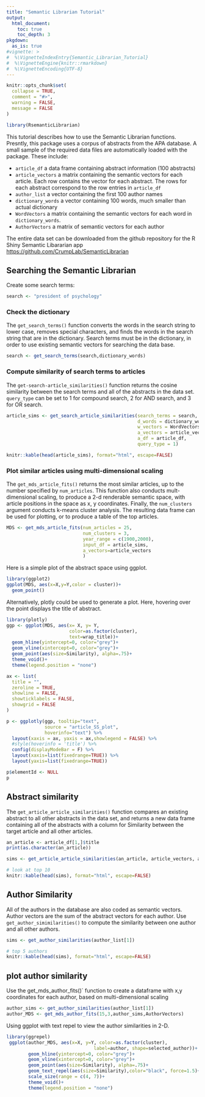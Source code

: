 ```yaml
---
title: "Semantic Librarian Tutorial"
output: 
  html_document:
    toc: true
    toc_depth: 3
pkgdown:
  as_is: true
#vignette: >
#  %\VignetteIndexEntry{Semantic_Librarian_Tutorial}
#  %\VignetteEngine{knitr::rmarkdown}
#  %\VignetteEncoding{UTF-8}
---
```


```r
knitr::opts_chunk$set(
  collapse = TRUE,
  comment = "#>",
  warning = FALSE,
  message = FALSE
)
```

```r
library(RsemanticLibrarian)
```

This tutorial describes how to use the Semantic Librarian functions. Presntly, this package uses a corpus of abstracts from the APA database. A small sample of the required data files are automatically loaded with the package. These include:

- `article_df` a data frame containing abstract information (100 abstracts)
- `article_vectors` a matrix containing the semantic vectors for each article. Each row contains the vector for each abstract. The rows for each abstract correspond to the row entries in `article_df`
- `author_list` a vector containing the first 100 author names
- `dictionary_words` a vector containing 100 words, much smaller than actual dictionary
- `WordVectors` a matrix containing the semantic vectors for each word in `dictionary_words`.
- `AuthorVectors` a matrix of semantic vectors for each author

The entire data set can be downloaded from the github repository for the R Shiny Semantic Libararian app [https://github.com/CrumpLab/SemanticLibrarian](https://github.com/CrumpLab/SemanticLibrarian)

## Searching the Semantic Librarian

Create some search terms:

```r
search <- "president of psychology"
```

### Check the dictionary

The `get_search_terms()` function converts the words in the search string to lower case, removes special characters, and finds the words in the search string that are in the dictionary. Search terms must be in the dictionary, in order to use existing semantic vectors for searching the data base.

```r
search <- get_search_terms(search,dictionary_words)
```

### Compute similarity of search terms to articles

The `get-search-article_similarities()` function returns the cosine similarity between the search terms and all of the abstracts in the data set. `query_type` can be set to 1 for compound search, 2 for AND search, and 3 for OR search.

```r
article_sims <- get_search_article_similarities(search_terms = search,
                                                d_words = dictionary_words,
                                                w_vectors = WordVectors,
                                                a_vectors = article_vectors,
                                                a_df = article_df,
                                                query_type = 1)

knitr::kable(head(article_sims), format="html", escape=FALSE)
```

### Plot similar articles using multi-dimensional scaling

The `get_mds_article_fits()` returns the most similar articles, up to the number specified by `num_articles`. This function also conducts mult-dimensional scaling, to produce a 2-d renderable semantic space, with article positions in the space as x, y coordinates. Finally, the `num_clusters` argument conducts k-means cluster analysis. The resulting data frame can be used for plotting, or to produce a table of the top articles. 

```r
MDS <- get_mds_article_fits(num_articles = 25, 
                            num_clusters = 3,
                            year_range = c(1900,2000),
                            input_df = article_sims,
                            a_vectors=article_vectors
                            )
```

Here is a simple plot of the abstract space using ggplot.

```r
library(ggplot2)
ggplot(MDS, aes(x=X,y=Y,color = cluster))+
  geom_point()
```

Alternatively, plotly could be used to generate a plot. Here, hovering over the point displays the title of abstract.

```r
library(plotly)
ggp <- ggplot(MDS, aes(x= X, y= Y,
                       color=as.factor(cluster),
                       text=wrap_title))+
  geom_hline(yintercept=0, color="grey")+
  geom_vline(xintercept=0, color="grey")+
  geom_point(aes(size=Similarity), alpha=.75)+
  theme_void()+
  theme(legend.position = "none")

ax <- list(
  title = "",
  zeroline = TRUE,
  showline = FALSE,
  showticklabels = FALSE,
  showgrid = FALSE
)

p <- ggplotly(ggp, tooltip="text",
              source = "article_SS_plot",
              hoverinfo="text") %>%
  layout(xaxis = ax, yaxis = ax,showlegend = FALSE) %>%
  #style(hoverinfo = 'title') %>%
  config(displayModeBar = F) %>%
  layout(xaxis=list(fixedrange=TRUE)) %>%
  layout(yaxis=list(fixedrange=TRUE))

p$elementId <- NULL
p
```

## Abstract similarity

The `get_article_article_similarities()` function compares an existing abstract to all other abstracts in the data set, and returns a new data frame containing all of the abstracts with a column for Similarity between the target article and all other articles.

```r
an_article <- article_df[1,]$title
print(as.character(an_article))

sims <- get_article_article_similarities(an_article, article_vectors, article_df)

# look at top 10
knitr::kable(head(sims), format="html", escape=FALSE)
```

## Author Similarity

All of the authors in the database are also coded as semantic vectors. Author vectors are the sum of the abstract vectors for each author. Use `get_author_simimilarities()` to compute the similarity between one author and all other authors.

```r
sims <- get_author_similarities(author_list[1])

# top 5 authors
knitr::kable(head(sims), format="html", escape=FALSE)
```

## plot author similarity

Use the get_mds_author_fits()` function to create a dataframe with x,y coordinates for each author, based on multi-dimensional scaling

```r
author_sims <- get_author_similarities(author_list[1])
author_MDS <- get_mds_author_fits(15,3,author_sims,AuthorVectors)
```

Using ggplot with text repel to view the author similarities in 2-D.

```r
library(ggrepel)
 ggplot(author_MDS, aes(x=X, y=Y, color=as.factor(cluster),
                                label=author, shape=selected_author))+
        geom_hline(yintercept=0, color="grey")+
        geom_vline(xintercept=0, color="grey")+
        geom_point(aes(size=Similarity), alpha=.75)+
        geom_text_repel(aes(size=Similarity),color="black", force=1.5)+
        scale_size(range = c(4, 7))+
        theme_void()+
        theme(legend.position = "none")
```

